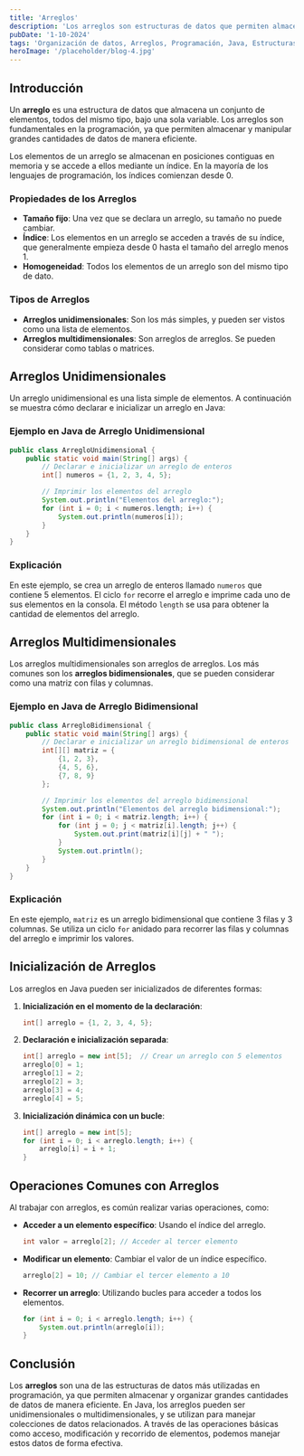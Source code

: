 ---
title: 'Arreglos'
description: 'Los arreglos son estructuras de datos que permiten almacenar múltiples valores del mismo tipo en una sola variable.'
pubDate: '1-10-2024'
tags: 'Organización de datos, Arreglos, Programación, Java, Estructuras de datos'
heroImage: '/placeholder/blog-4.jpg'
---

## Introducción

Un **arreglo** es una estructura de datos que almacena un conjunto de elementos, todos del mismo tipo, bajo una sola variable. Los arreglos son fundamentales en la programación, ya que permiten almacenar y manipular grandes cantidades de datos de manera eficiente. 

Los elementos de un arreglo se almacenan en posiciones contiguas en memoria y se accede a ellos mediante un índice. En la mayoría de los lenguajes de programación, los índices comienzan desde 0.

### Propiedades de los Arreglos

- **Tamaño fijo**: Una vez que se declara un arreglo, su tamaño no puede cambiar.
- **Índice**: Los elementos en un arreglo se acceden a través de su índice, que generalmente empieza desde 0 hasta el tamaño del arreglo menos 1.
- **Homogeneidad**: Todos los elementos de un arreglo son del mismo tipo de dato.

### Tipos de Arreglos

- **Arreglos unidimensionales**: Son los más simples, y pueden ser vistos como una lista de elementos.
- **Arreglos multidimensionales**: Son arreglos de arreglos. Se pueden considerar como tablas o matrices.

## Arreglos Unidimensionales

Un arreglo unidimensional es una lista simple de elementos. A continuación se muestra cómo declarar e inicializar un arreglo en Java:

### Ejemplo en Java de Arreglo Unidimensional

```java
public class ArregloUnidimensional {
    public static void main(String[] args) {
        // Declarar e inicializar un arreglo de enteros
        int[] numeros = {1, 2, 3, 4, 5};

        // Imprimir los elementos del arreglo
        System.out.println("Elementos del arreglo:");
        for (int i = 0; i < numeros.length; i++) {
            System.out.println(numeros[i]);
        }
    }
}
```

### Explicación

En este ejemplo, se crea un arreglo de enteros llamado `numeros` que contiene 5 elementos. El ciclo `for` recorre el arreglo e imprime cada uno de sus elementos en la consola. El método `length` se usa para obtener la cantidad de elementos del arreglo.

## Arreglos Multidimensionales

Los arreglos multidimensionales son arreglos de arreglos. Los más comunes son los **arreglos bidimensionales**, que se pueden considerar como una matriz con filas y columnas.

### Ejemplo en Java de Arreglo Bidimensional

```java
public class ArregloBidimensional {
    public static void main(String[] args) {
        // Declarar e inicializar un arreglo bidimensional de enteros
        int[][] matriz = {
            {1, 2, 3},
            {4, 5, 6},
            {7, 8, 9}
        };

        // Imprimir los elementos del arreglo bidimensional
        System.out.println("Elementos del arreglo bidimensional:");
        for (int i = 0; i < matriz.length; i++) {
            for (int j = 0; j < matriz[i].length; j++) {
                System.out.print(matriz[i][j] + " ");
            }
            System.out.println();
        }
    }
}
```

### Explicación

En este ejemplo, `matriz` es un arreglo bidimensional que contiene 3 filas y 3 columnas. Se utiliza un ciclo `for` anidado para recorrer las filas y columnas del arreglo e imprimir los valores.

## Inicialización de Arreglos

Los arreglos en Java pueden ser inicializados de diferentes formas:

1. **Inicialización en el momento de la declaración**:

   ```java
   int[] arreglo = {1, 2, 3, 4, 5};
   ```

2. **Declaración e inicialización separada**:

   ```java
   int[] arreglo = new int[5];  // Crear un arreglo con 5 elementos
   arreglo[0] = 1;
   arreglo[1] = 2;
   arreglo[2] = 3;
   arreglo[3] = 4;
   arreglo[4] = 5;
   ```

3. **Inicialización dinámica con un bucle**:

   ```java
   int[] arreglo = new int[5];
   for (int i = 0; i < arreglo.length; i++) {
       arreglo[i] = i + 1;
   }
   ```

## Operaciones Comunes con Arreglos

Al trabajar con arreglos, es común realizar varias operaciones, como:

- **Acceder a un elemento específico**: Usando el índice del arreglo.
  ```java
  int valor = arreglo[2]; // Acceder al tercer elemento
  ```

- **Modificar un elemento**: Cambiar el valor de un índice específico.
  ```java
  arreglo[2] = 10; // Cambiar el tercer elemento a 10
  ```

- **Recorrer un arreglo**: Utilizando bucles para acceder a todos los elementos.
  ```java
  for (int i = 0; i < arreglo.length; i++) {
      System.out.println(arreglo[i]);
  }
  ```

## Conclusión

Los **arreglos** son una de las estructuras de datos más utilizadas en programación, ya que permiten almacenar y organizar grandes cantidades de datos de manera eficiente. En Java, los arreglos pueden ser unidimensionales o multidimensionales, y se utilizan para manejar colecciones de datos relacionados. A través de las operaciones básicas como acceso, modificación y recorrido de elementos, podemos manejar estos datos de forma efectiva.